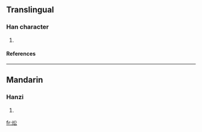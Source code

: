 ==Translingual==
===Han character===
{{Han char|rn=86|rad=火|as=04|sn=8|four=9883<sub>2</sub>|canj=火金戈 (FCI)}}
# {{defn|Han|sort=火04}}
====References====
{{Han ref|kx=0666.280|dkj=18892|dj=1076.050|hdz=32192.110|uh=7082|ud=28802|bh=CD58|bd=52568}}

----
==Mandarin==
===Hanzi===
{{cmn-hanzi|pin=[[zhōng]] (zhong1)|wg=chung<sup>1</sup>}}
# {{defn|Mandarin}}

[[fr:炂]]